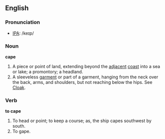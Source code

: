 ==English==
===Pronunciation===
*[[IPA]]: /keɪp/
===Noun===

'''cape'''

#A piece or point of land, extending beyond the [[adjacent]] [[coast]] into a sea or lake; a promontory; a headland.
#A sleeveless [[garment]] or part of a garment, hanging from the neck over the back, arms, and shoulders, but not reaching below the hips. See [[Cloak]].

===Verb===

'''to cape'''

#To head or point; to keep a course; as, the ship capes southwest by south.
#To gape.